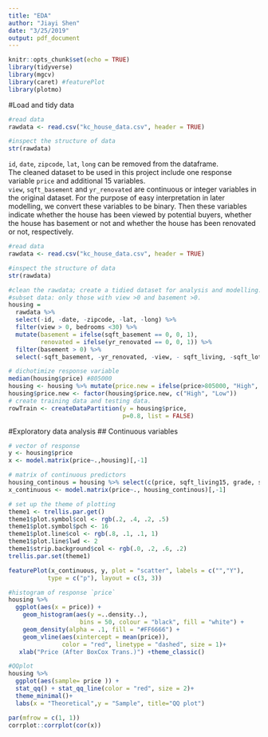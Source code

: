 ```yaml
---
title: "EDA"
author: "Jiayi Shen"
date: "3/25/2019"
output: pdf_document
---
```


```r
knitr::opts_chunk$set(echo = TRUE)
library(tidyverse)
library(mgcv)
library(caret) #featurePlot
library(plotmo)
```

#Load and tidy data
```r
#read data
rawdata <- read.csv("kc_house_data.csv", header = TRUE)

#inspect the structure of data
str(rawdata)
```

  `id`, `date`, `zipcode`, `lat`, `long` can be removed from the dataframe.   
  The cleaned dataset to be used in this project include one response variable `price` and additional 15 variables.  
  `view`, `sqft_basement` and `yr_renovated` are continuous or integer variables in the original dataset. For the purpose of easy interpretation in later modelling, we convert these variables to be binary. Then these variables indicate whether the house has been viewed by potential buyers, whether the house has basement or not and whether the house has been renovated or not, respectively.  


```r
#read data
rawdata <- read.csv("kc_house_data.csv", header = TRUE)

#inspect the structure of data
str(rawdata)
```


```r
#clean the rawdata; create a tidied dataset for analysis and modelling.
#subset data: only those with view >0 and basement >0.
housing = 
  rawdata %>% 
  select(-id, -date, -zipcode, -lat, -long) %>% 
  filter(view > 0, bedrooms <30) %>% 
  mutate(basement = ifelse(sqft_basement == 0, 0, 1),
         renovated = ifelse(yr_renovated == 0, 0, 1)) %>% 
  filter(basement > 0) %>% 
  select(-sqft_basement, -yr_renovated, -view, - sqft_living, -sqft_lot, -basement) 

# dichotimize response variable
median(housing$price) #805000
housing <- housing %>% mutate(price.new = ifelse(price>805000, "High", "Low")) 
housing$price.new <- factor(housing$price.new, c("High", "Low"))
# create training data and testing data.
rowTrain <- createDataPartition(y = housing$price, 
                                p=0.8, list = FALSE)
```

#Exploratory data analysis
## Continuous variables

```r
# vector of response
y <- housing$price
x <- model.matrix(price~.,housing)[,-1]

# matrix of continuous predictors 
housing_continous = housing %>% select(c(price, sqft_living15, grade, sqft_above, yr_built, floors, condition, bedrooms, bathrooms, sqft_lot15 ))
x_continuous <- model.matrix(price~., housing_continous)[,-1]

# set up the theme of plotting
theme1 <- trellis.par.get()   
theme1$plot.symbol$col <- rgb(.2, .4, .2, .5)
theme1$plot.symbol$pch <- 16
theme1$plot.line$col <- rgb(.8, .1, .1, 1)
theme1$plot.line$lwd <- 2
theme1$strip.background$col <- rgb(.0, .2, .6, .2)
trellis.par.set(theme1)

featurePlot(x_continuous, y, plot = "scatter", labels = c("","Y"),
           type = c("p"), layout = c(3, 3))
```


```r
#histogram of response `price` 
housing %>% 
  ggplot(aes(x = price)) + 
    geom_histogram(aes(y =..density..),  
                    bins = 50, colour = "black", fill = "white") +
    geom_density(alpha = .1, fill = "#FF6666") +
    geom_vline(aes(xintercept = mean(price)),   
               color = "red", linetype = "dashed", size = 1)+
   xlab("Price (After BoxCox Trans.)") +theme_classic()

#QQplot
housing %>% 
  ggplot(aes(sample= price )) + 
  stat_qq() + stat_qq_line(color = "red", size = 2)+ 
  theme_minimal()+
  labs(x = "Theoretical",y = "Sample", title="QQ plot")

```


```r
par(mfrow = c(1, 1))
corrplot::corrplot(cor(x))
```

